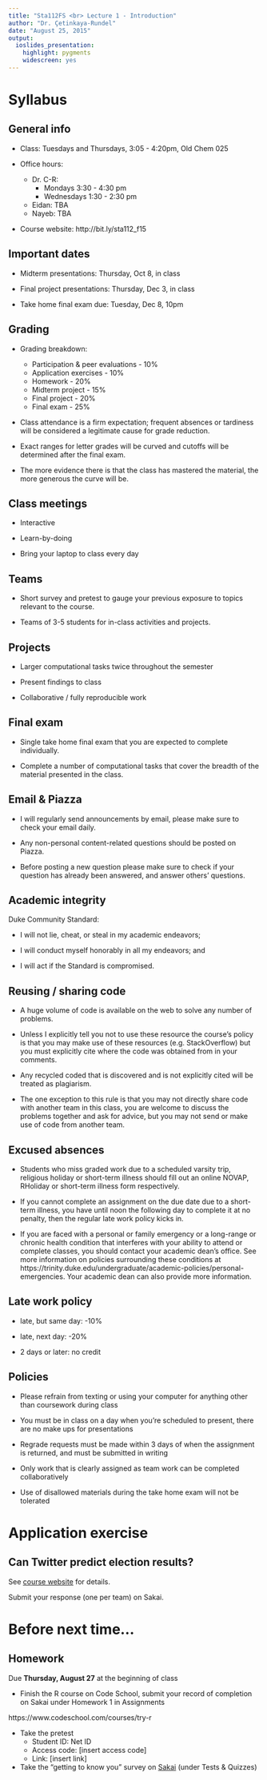 ```yaml
---
title: "Sta112FS <br> Lecture 1 - Introduction"
author: "Dr. Çetinkaya-Rundel"
date: "August 25, 2015"
output:
  ioslides_presentation:
    highlight: pygments
    widescreen: yes
---
```


# Syllabus

## General info

- Class: Tuesdays and Thursdays, 3:05 - 4:20pm, Old Chem 025

- Office hours: 
    - Dr. C-R: 
        + Mondays 3:30 - 4:30 pm
        + Wednesdays 1:30 - 2:30 pm
    - Eidan: TBA
    - Nayeb: TBA

- Course website: http://bit.ly/sta112_f15

## Important dates

- Midterm presentations: Thursday, Oct 8, in class

- Final project presentations: Thursday, Dec 3, in class

- Take home final exam due: Tuesday, Dec 8, 10pm

## Grading {.smaller}

- Grading breakdown:
    - Participation \& peer evaluations - 10%
    - Application exercises - 10%
    - Homework - 20%
    - Midterm project - 15%
    - Final project - 20%
    - Final exam - 25%

- Class attendance is a firm expectation; frequent absences or tardiness 
will be considered a legitimate cause for grade reduction.

- Exact ranges for letter grades will be curved and cutoffs will be 
determined after the final exam.

- The more evidence there is that the class has mastered the material, the 
more generous the curve will be.

## Class meetings

- Interactive

- Learn-by-doing

- Bring your laptop to class every day

## Teams

- Short survey and pretest to gauge your previous exposure to topics 
relevant to the course.

- Teams of 3-5 students for in-class activities and projects.

## Projects

- Larger computational tasks twice throughout the semester

- Present findings to class

- Collaborative / fully reproducible work

## Final exam

- Single take home final exam that you are expected to complete 
individually.

- Complete a number of computational tasks that cover the breadth of the 
material presented in the class.

## Email & Piazza

- I will regularly send announcements by email, please make sure to check 
your email daily.

- Any non-personal content-related questions should be posted on Piazza.

- Before posting a new question please make sure to check if your question 
has already been answered, and answer others' questions.

## Academic integrity

Duke Community Standard:

- I will not lie, cheat, or steal in my academic endeavors;

- I will conduct myself honorably in all my endeavors; and

- I will act if the Standard is compromised.

## Reusing / sharing code

- A huge volume of code is available on the web to solve any number of 
problems.

- Unless I explicitly tell you not to use these resource the course’s 
policy is that you may make use of these resources (e.g. StackOverflow) 
but you must explicitly cite where the code was obtained from in your 
comments.

- Any recycled coded that is discovered and is not explicitly cited will 
be treated as plagiarism.

- The one exception to this rule is that you may not directly share code 
with another team in this class, you are welcome to discuss the problems 
together and ask for advice, but you may not send or make use of code from 
another team.

## Excused absences

- Students who miss graded work due to a scheduled varsity trip, religious 
holiday or short-term illness should fill out an online NOVAP, RHoliday or 
short-term illness form respectively.

- If you cannot complete an assignment on the due date due to a short-term 
illness, you have until noon the following day to complete it at no 
penalty, then the regular late work policy kicks in.

- If you are faced with a personal or family emergency or a long-range or 
chronic health condition that interferes with your ability to attend or 
complete classes, you should contact your academic dean’s office. See more 
information on policies surrounding these conditions 
at https://trinity.duke.edu/undergraduate/academic-policies/personal-emergencies. 
Your academic dean can also provide more information.

## Late work policy

- late, but same day: -10%

- late, next day: -20%

- 2 days or later: no credit

## Policies

- Please refrain from texting or using your computer for anything other 
than coursework during class

- You must be in class on a day when you're scheduled to present, there are 
no make ups for presentations

- Regrade requests must be made within 3 days of when the assignment is 
returned, and must be submitted in writing

- Only work that is clearly assigned as team work can be completed 
collaboratively

- Use of disallowed materials during the take home exam will not be 
tolerated

# Application exercise

## Can Twitter predict election results?

See [course website](https://stat.duke.edu/courses/Fall15/sta112.01/) for 
details.

Submit your response (one per team) on Sakai.

# Before next time...

## Homework

Due **Thursday, August 27** at the beginning of class

- Finish the R course on Code School, submit your record of completion on Sakai under Homework 1 in Assignments

https://www.codeschool.com/courses/try-r

- Take the pretest
    - Student ID: Net ID
    - Access code: [insert access code]
    - Link: [insert link]

- Take the "getting to know you" survey on [Sakai](https://sakai.duke.edu/samigo-app/servlet/Login?id=6fa7ebf3-01af-42a6-91ba-3e813d3901221440476100743) (under Tests & Quizzes)
